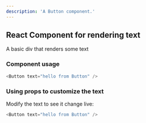 ```yaml
---
description: 'A Button component.'
---
```



## React Component for rendering text

A basic div that renders some text

### Component usage
```js
<Button text="hello from Button" />
```

### Using props to customize the text

Modify the text to see it change live:
```js live
<Button text="hello from Button" />
```
